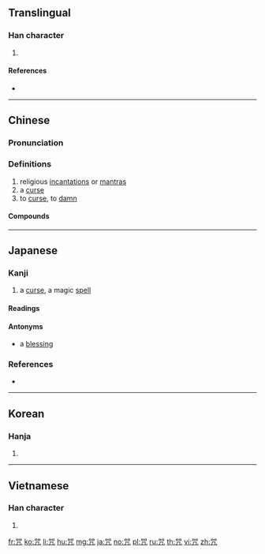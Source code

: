 {{character info/new}}
{{also|呪}}
==Translingual==

===Han character===
{{Han char|rn=30|rad=口|as=05|sn=8|four=66217|canj=RRHN|ids=⿱吅几}}

# {{rfdef|Han}}

====References====
* {{Han ref|kx=0185.211|dkj=03444|dj=0401.030|hdz=10277.180|uh=5492}}

----

==Chinese==
{{zh-forms|alt=呪}}

===Pronunciation===
{{zh-pron
|m=zhòu
|c=zau3
|h=pfs=
|md=
|mn=chiù
|w=
|mc=
|oc=y
|cat=n,v
}}

===Definitions===
{{zh-hanzi}}

# religious [[incantation]]s or [[mantra]]s
# a [[curse]]
# to [[curse]], to [[damn]]

====Compounds====
{{zh-der|咒語|大悲咒|詛咒|咒詛|念咒|咒詈|千咒萬罵|咒愿|唸咒|咀咒|咒願|咒罵|咒水|咒術|沒咒念|普庵咒|禁咒|發咒|書符咒水|白口咀咒|牙疼咒|符咒|經咒|賭咒發願|譴咒|賭咒|緊箍咒}}

----

==Japanese==

===Kanji===
{{ja-kanji|grade=uc|rs=口05|style=ky|shin=呪}}

# a [[curse]], a magic [[spell]]

====Readings====
{{ja-readings
|on=[[じゅ]] (ju)
|kun=[[のろう]] (norou)
}}

====Antonyms====
* {{l|ja|福}} a [[blessing]]

===References===
* {{R:Koseki Moji|039810}}

----

==Korean==

===Hanja===
{{ko-hanja|hangeul=주|rv=ju|mr=chu}}

# {{defn|lang=ko|sort=口05}}

----

==Vietnamese==

===Han character===
{{vi-hantu|[[chú]]|rs=口05}}

# {{defn|lang=vi|sort=口05}}

[[fr:咒]]
[[ko:咒]]
[[li:咒]]
[[hu:咒]]
[[mg:咒]]
[[ja:咒]]
[[no:咒]]
[[pl:咒]]
[[ru:咒]]
[[th:咒]]
[[vi:咒]]
[[zh:咒]]